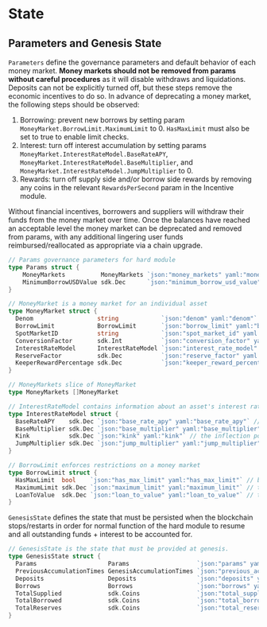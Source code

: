 

# State

## Parameters and Genesis State

`Parameters` define the governance parameters and default behavior of each money market. **Money markets should not be removed from params without careful procedures** as it will disable withdraws and liquidations. Deposits can not be explicitly turned off, but these steps remove the economic incentives to do so. In advance of deprecating a money market, the following steps should be observed:

1. Borrowing: prevent new borrows by setting param `MoneyMarket.BorrowLimit.MaximumLimit` to 0. `HasMaxLimit` must also be set to true to enable limit checks.
2. Interest: turn off interest accumulation by setting params `MoneyMarket.InterestRateModel.BaseRateAPY`, `MoneyMarket.InterestRateModel.BaseMultiplier`, and `MoneyMarket.InterestRateModel.JumpMultiplier` to 0.
3. Rewards: turn off supply side and/or borrow side rewards by removing any coins in the relevant `RewardsPerSecond` param in the Incentive module.

Without financial incentives, borrowers and suppliers will withdraw their funds from the money market over time. Once the balances have reached an acceptable level the money market can be deprecated and removed from params, with any additional lingering user funds reimbursed/reallocated as appropriate via a chain upgrade.

```go
// Params governance parameters for hard module
type Params struct {
	MoneyMarkets          MoneyMarkets `json:"money_markets" yaml:"money_markets"`
	MinimumBorrowUSDValue sdk.Dec      `json:"minimum_borrow_usd_value" yaml:"minimum_borrow_usd_value"`
}

// MoneyMarket is a money market for an individual asset
type MoneyMarket struct {
  Denom                  string            `json:"denom" yaml:"denom"` // the denomination of the token for this money market
  BorrowLimit            BorrowLimit       `json:"borrow_limit" yaml:"borrow_limit"` // the borrow limits, if any, applied to this money market
  SpotMarketID           string            `json:"spot_market_id" yaml:"spot_market_id"` // the pricefeed market where price data is fetched
  ConversionFactor       sdk.Int           `json:"conversion_factor" yaml:"conversion_factor"` //the internal conversion factor for going from the smallest unit of a token to a whole unit (ie. 8 for BTC, 6 for KAVA, 18 for ETH)
  InterestRateModel      InterestRateModel `json:"interest_rate_model" yaml:"interest_rate_model"` // the model that determines the prevailing interest rate at each block
  ReserveFactor          sdk.Dec           `json:"reserve_factor" yaml:"reserve_factor"` // the percentage of interest that is accumulated by the protocol as reserves
  KeeperRewardPercentage sdk.Dec           `json:"keeper_reward_percentage" yaml:"keeper_reward_percentages"` // the percentage of a liquidation that is given to the keeper that liquidated the position
}

// MoneyMarkets slice of MoneyMarket
type MoneyMarkets []MoneyMarket

// InterestRateModel contains information about an asset's interest rate
type InterestRateModel struct {
  BaseRateAPY    sdk.Dec `json:"base_rate_apy" yaml:"base_rate_apy"` // the base rate of APY when borrows are zero. Ex. A value of "0.02" would signify an interest rate of 2% APY as the Y-intercept of the interest rate model for the money market. Note that internally, interest rates are stored as per-second interest.
  BaseMultiplier sdk.Dec `json:"base_multiplier" yaml:"base_multiplier"` // the percentage rate at which the interest rate APY increases for each percentage increase in borrow utilization. Ex. A value of "0.01" signifies that the APY interest rate increases by 1% for each additional percentage increase in borrow utilization.
  Kink           sdk.Dec `json:"kink" yaml:"kink"` // the inflection point at which the BaseMultiplier no longer applies and the JumpMultiplier does apply. For example, a value of "0.8" signifies that at 80% utilization, the JumpMultiplier applies
  JumpMultiplier sdk.Dec `json:"jump_multiplier" yaml:"jump_multiplier"` // same as BaseMultiplier, but only applied when utilization is above the Kink
}

// BorrowLimit enforces restrictions on a money market
type BorrowLimit struct {
  HasMaxLimit  bool    `json:"has_max_limit" yaml:"has_max_limit"` // boolean for if the money market has a max amount that can be borrowed, irrespective of utilization.
  MaximumLimit sdk.Dec `json:"maximum_limit" yaml:"maximum_limit"` // the maximum amount that can be borrowed for this money market, irrespective of utilization. Ignored if HasMaxLimit is false
  LoanToValue  sdk.Dec `json:"loan_to_value" yaml:"loan_to_value"` // the percentage amount of borrow power each unit of deposit accounts for. Ex. A value of "0.5" signifies that for $1 of supply of a particular asset, borrow limits will be increased by $0.5
}
```

`GenesisState` defines the state that must be persisted when the blockchain stops/restarts in order for normal function of the hard module to resume and all outstanding funds + interest to be accounted for.

```go
// GenesisState is the state that must be provided at genesis.
type GenesisState struct {
  Params                    Params                   `json:"params" yaml:"params"` // governance parameters
  PreviousAccumulationTimes GenesisAccumulationTimes `json:"previous_accumulation_times"  yaml:"previous_accumulation_times"` // stores the last time interest was calculated for a particular money market
  Deposits                  Deposits                 `json:"deposits" yaml:"deposits"` // stores existing deposits when the chain starts, if any
  Borrows                   Borrows                  `json:"borrows" yaml:"borrows"` // stores existing borrows when the chain starts, if any
  TotalSupplied             sdk.Coins                `json:"total_supplied" yaml:"total_supplied"` // stores the running total of supplied (deposits + interest) coins when the chain starts, if any
  TotalBorrowed             sdk.Coins                `json:"total_borrowed" yaml:"total_borrowed"` // stores the running total of borrowed coins when the chain starts, if any
  TotalReserves             sdk.Coins                `json:"total_reserves" yaml:"total_reserves"` // stores the running total of reserves when the chain starts, if any
}
```


